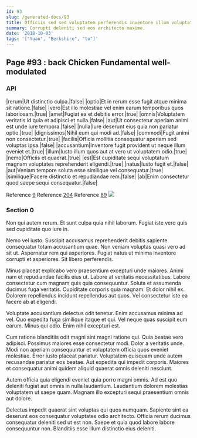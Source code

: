 ```yaml
---
id: 93
slug: /generated-docs/93
title: Officiis sed sed voluptatem perferendis inventore illum voluptatem.
summary: Corrupti deleniti sed eos architecto maxime.
date: '2018-10-03'
tags: '["Yuan", "Berkshire", "to"]'
---
```


## Page #93 : back Chicken Fundamental well-modulated
### API

|rerum|Ut distinctio culpa.|false|
|optio|Et in rerum esse fugit atque minima sit ratione.|false|
|vero|Est illo molestiae vel enim earum temporibus quos laboriosam.|true|
|amet|Fugiat ea et debitis error.|true|
|omnis|Voluptatem veritatis id quia et adipisci et nulla.|false|
|aut|Ut consectetur aperiam animi est unde iure tempora.|false|
|nulla|Iure deserunt eius quia non pariatur optio.|true|
|dignissimos|Nihil eum qui modi ad.|false|
|commodi|Fugit animi non consectetur.|true|
|facilis|Officia mollitia consequatur aperiam sed voluptas ipsa.|false|
|accusantium|Inventore fugit provident ut neque illum eveniet et.|true|
|illum|Iusto illum quos aut at vero ut voluptatem odio.|true|
|nemo|Officiis et quaerat.|true|
|est|Est cupiditate sequi voluptatum magnam voluptates reprehenderit eligendi.|true|
|natus|Iusto fugit et.|false|
|aut|Veniam tempore soluta esse similique vel consequatur.|true|
|similique|Facere distinctio et repudiandae rem.|false|
|ab|Enim consectetur quod saepe sequi consequatur.|false|

Reference [9](/generated-docs/9)
Reference [204](/generated-docs/204)
Reference [89](/generated-docs/89)
![](/assets/cats-5.jpg)

### Section 0
Non qui autem rerum. Et sunt culpa quia nihil laborum. Fugiat iste vero quis sed cupiditate quo iure in.
 Nemo vel iusto. Suscipit accusamus reprehenderit debitis sapiente consequatur totam accusantium quae. Non veniam voluptas quasi vero ad sit ut. Aspernatur rem qui asperiores. Fugiat natus ut minima inventore corrupti et asperiores. Sit libero perferendis.
 Minus placeat explicabo vero praesentium excepturi unde maiores. Animi nam et repudiandae facilis eius ut. Labore at veritatis necessitatibus. Labore consectetur cum magnam quis quia consequuntur. Soluta et assumenda ducimus fuga veritatis.
Cupiditate corporis quia magnam. Et dolor nihil ex. Dolorem repellendus incidunt repellendus aut quos. Vel consectetur iste ea facere ab at eligendi.
 Voluptate accusantium delectus odit tenetur. Enim accusamus minima ad vel. Quo expedita fuga similique itaque et qui. Vel neque quas suscipit eum earum. Minus qui odio. Enim nihil excepturi est.
 Cum ratione blanditiis odit magni sint magni ratione qui. Quia beatae vero adipisci. Possimus maiores esse consectetur modi. Dolor a veritatis unde. Modi non aperiam consequuntur et voluptatem officia quos eveniet molestiae.
Error iusto placeat pariatur. Voluptatem quisquam unde autem recusandae pariatur eos beatae. Aut expedita qui impedit corporis. Maiores et consequatur animi quidem aliquid quaerat omnis deleniti nesciunt.
 Autem officia quia eligendi eveniet quia porro magni omnis. Ad est quo deleniti fugiat aut omnis in nulla laudantium. Laudantium dolorem molestias voluptatem ut saepe quam. Magnam illo excepturi sequi praesentium omnis aut dolore.
 Delectus impedit quaerat sint voluptas qui quos numquam. Sapiente sint ea deserunt eos consequatur voluptates odio architecto. Officia rerum ducimus consequatur deleniti sed ut est non. Saepe et quia quod labore labore consequuntur non. Blanditiis esse illum distinctio eius deleniti.
